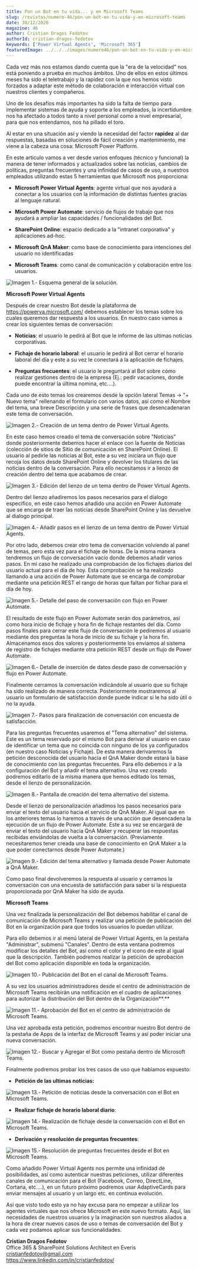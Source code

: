 ```yaml
---
title: Pon un Bot en tu vida... y en Microsoft Teams
slug: /revistas/numero-46/pon-un-bot-en-tu-vida-y-en-microsoft-teams
date: 30/12/2020
magazine: 46
author: Cristian Dragos Fedotov
authorId: cristian-dragos-fedotov
keywords: ['Power Virtual Agents', 'Microsoft 365']
featuredImage: ../../../images/numero46/pon-un-bot-en-tu-vida-y-en-microsoft-teams/image11.png
---
```






Cada vez más nos estamos dando cuenta que la "era de la velocidad" nos
está poniendo a prueba en muchos ámbitos. Uno de ellos en estos últimos
meses ha sido el teletrabajo y la rapidez con la que nos hemos visto
forzados a adaptar este método de colaboración e interacción virtual con
nuestros clientes y compañeros.

Uno de los desafíos más importantes ha sido la falta de tiempo para
implementar sistemas de ayuda y soporte a los empleados, la
incertidumbre nos ha afectado a todos tanto a nivel personal como a
nivel empresarial, para que nos entendamos, nos ha pillado el toro.

Al estar en una situación así y viendo la necesidad del factor
**rapidez** al dar respuestas, basadas en soluciones de fácil
creación y mantenimiento, me viene a la cabeza una cosa: Microsoft Power
Platform.

En este articulo vamos a ver desde varios enfoques (técnico y funcional)
la manera de tener informados y actualizados sobre las noticias, cambios
de políticas, preguntas frecuentes y una infinidad de casos de uso, a
nuestros empleados utilizando estas 5 herramientas que Microsoft nos
proporciona:

-   **Microsoft Power Virtual Agents**: agente virtual que nos ayudará a
    conectar a los usuarios con la información de distintas fuentes
    gracias al lenguaje natural.

-   **Microsoft Power Automate**: servicio de flujos de trabajo que nos
    ayudará a ampliar las capacidades / funcionalidades del Bot.

-   **SharePoint Online**: espacio dedicado a la "intranet corporativa"
    y aplicaciones ad-hoc.

-   **Microsoft QnA Maker**: como base de conocimiento para intenciones
    del usuario no identificadas

-   **Microsoft Teams**: como canal de comunicación y colaboración entre
    los usuarios.

![**Imagen 1.- Esquema general de la solución.**](../../../images/numero46/pon-un-bot-en-tu-vida-y-en-microsoft-teams/image10.png)


**Microsoft Power Virtual Agents**

Después de crear nuestro Bot desde la plataforma de
https://powerva.microsoft.com/ debemos establecer los temas sobre los
cuales queremos dar respuesta a los usuarios. En nuestro caso vamos a
crear los siguientes temas de conversación:

-   **Noticias**: el usuario le pedirá al Bot que le informe de las
    ultimas noticias corporativas.

-   **Fichaje de horario laboral**: el usuario le pedirá al Bot cerrar
    el horario laboral del día y este a su vez le conectará a la
    aplicación de fichajes.

-   **Preguntas frecuentes**: el usuario le preguntará al Bot sobre cómo
    realizar gestiones dentro de la empresa (Ej.: pedir vacaciones,
    donde puede encontrar la última nomina, etc....).

Cada uno de esto temas los crearemos desde la opción lateral Temas ->
"+ Nuevo tema" rellenando el formulario con varios datos, así como el
Nombre del tema, una breve Descripción y una serie de frases que
desencadenaran este tema de conversación.

![**Imagen 2.- Creación de un tema dentro de Power Virtual Agents.**](../../../images/numero46/pon-un-bot-en-tu-vida-y-en-microsoft-teams/image11.png)


En este caso hemos creado el tema de conversación sobre "Noticias" donde
posteriormente debemos hacer el enlace con la fuente de Noticias
(colección de sitios de Sitio de comunicación en SharePoint Online). El
usuario al pedirle las noticias al Bot, este a su vez iniciara un flujo
que recoja los datos desde SharePoint Online y devolver los titulares de
las noticias dentro de la conversación. Para ello necesitamos ir a
lienzo de creación dentro del tema que acabamos de crear.

![**Imagen 3.- Edición del lienzo de un tema dentro de Power Virtual Agents.**](../../../images/numero46/pon-un-bot-en-tu-vida-y-en-microsoft-teams/image12.png)


Dentro del lienzo añadiremos los pasos necesarios para el dialogo
especifico, en este caso hemos añadido una acción en Power Automate que
se encarga de traer las noticias desde SharePoint Online y las devuelve
al dialogo principal.

![**Imagen 4.- Añadir pasos en el lienzo de un tema dentro de Power Virtual Agents.**](../../../images/numero46/pon-un-bot-en-tu-vida-y-en-microsoft-teams/image13.png)


Por otro lado, debemos crear otro tema de conversación volviendo al
panel de temas, pero esta vez para el fichaje de horas. De la misma
manera tendremos un flujo de conversación vacío donde debemos añadir
varios pasos. En mi caso he realizado una comprobación de los fichajes
diarios del usuario actual para el día de hoy. Esta comprobación se ha
realizado llamando a una acción de Power Automate que se encarga de
comprobar mediante una petición REST el rango de horas que faltan por
fichar para el día de hoy.

![**Imagen 5.- Detalle del paso de conversación con flujo en Power Automate.**](../../../images/numero46/pon-un-bot-en-tu-vida-y-en-microsoft-teams/image14.png)


El resultado de este flujo en Power Automate serán dos parámetros, así
como hora inicio de fichaje y hora fin de fichaje restantes del día.
Como pasos finales para cerrar este flujo de conversación le pediremos
al usuario mediante dos preguntas la hora de inicio de su fichaje y la
hora fin. Almacenamos esos dos valores y posteriormente los enviamos al
sistema de registro de fichajes mediante otra petición REST desde un
flujo de Power Automate.

![**Imagen 6.- Detalle de inserción de datos desde paso de conversación y flujo en Power Automate.**](../../../images/numero46/pon-un-bot-en-tu-vida-y-en-microsoft-teams/image15.png)

Finalmente cerramos la conversación indicándole al usuario que su
fichaje ha sido realizado de manera correcta. Posteriormente mostraremos
al usuario un formulario de satisfacción donde puede indicar si le ha
sido útil o no la ayuda.

![**Imagen 7.- Pasos para finalización de conversación con encuesta de satisfacción.**](../../../images/numero46/pon-un-bot-en-tu-vida-y-en-microsoft-teams/image16.png)

Para las preguntas frecuentes usaremos el "Tema alternativo" del
sistema. Este es un tema reservado por el mismo Bot para derivar al
usuario en caso de identificar un tema que no coincida con ninguno de
los ya configurados (en nuestro caso Noticias y Fichaje). De esta manera
derivaremos la petición desconocida del usuario hacia el QnA Maker donde
estará la base de conocimiento con las preguntas frecuentes. Para ello
debemos ir a la configuración del Bot y añadir el tema alternativo. Una
vez creado podremos editarlo de la misma manera que hemos editado los
temas, desde el lienzo de personalización.

![**Imagen 8.- Pantalla de creación del tema alternativo del sistema.**](../../../images/numero46/pon-un-bot-en-tu-vida-y-en-microsoft-teams/image8.png)

Desde el lienzo de personalización añadimos los pasos necesarios para
enviar el texto del usuario hacia el servicio de QnA Maker. Al igual que
en los anteriores temas lo haremos a través de una acción que
desencadena la ejecución de un flujo de Power Automate. Este a su vez se
encargará de enviar el texto del usuario hacia QnA Maker y recuperar las
respuestas recibidas enviándolas de vuelta a la conversación.
(Previamente necesitaremos tener creada una base de conocimiento en QnA
Maker a la que poder conectarnos desde Power Automate.)

![**Imagen 9.- Edición del tema alternativo y llamada desde Power Automate a QnA Maker.**](../../../images/numero46/pon-un-bot-en-tu-vida-y-en-microsoft-teams/image17.png)


Como paso final devolveremos la respuesta al usuario y cerramos la
conversación con una encuesta de satisfacción para saber si la respuesta
proporcionada por QnA Maker ha sido de ayuda.

**Microsoft Teams**

Una vez finalizada la personalización del Bot debemos habilitar el canal
de comunicación de Microsoft Teams y realizar una petición de
publicación del Bot en la organización para que todos los usuarios lo
puedan utilizar.

Para ello debemos ir al menú lateral de Power Virtual Agents, en la
pestaña "Administrar", submenú "Canales". Dentro de esta ventana
podremos modificar los detalles del Bot, así como el color y el icono de
este al igual que la descripción. También podremos realizar la petición
de aprobación del Bot como aplicación disponible en toda la
organización.

![**Imagen 10.- Publicación del Bot en el canal de Microsoft Teams.**](../../../images/numero46/pon-un-bot-en-tu-vida-y-en-microsoft-teams/image18.png)

A su vez los usuarios administradores desde el centro de administración
de Microsoft Teams recibirán una notificación en el cuadro de
aplicaciones para autorizar la distribución del Bot dentro de la
Organización**.**

![**Imagen 11.- Aprobación del Bot en el centro de administración de Microsoft Teams.**](../../../images/numero46/pon-un-bot-en-tu-vida-y-en-microsoft-teams/image19.png)

Una vez aprobada esta petición, podremos encontrar nuestro Bot dentro de
la pestaña de Apps de la interfaz de Microsoft Teams y así poder iniciar
una nueva conversación.

![**Imagen 12.- Buscar y Agregar el Bot como pestaña dentro de Microsoft Teams.**](../../../images/numero46/pon-un-bot-en-tu-vida-y-en-microsoft-teams/image1a.png)

Finalmente podremos probar los tres casos de uso que habíamos expuesto:

-   **Petición de las ultimas noticias:**

![**Imagen 13.- Petición de noticias desde la conversación con el Bot en Microsoft Teams.**](../../../images/numero46/pon-un-bot-en-tu-vida-y-en-microsoft-teams/image1b.png)

-   **Realizar fichaje de horario laboral diario**:

![**Imagen 14.- Realización de fichaje desde la conversación con el Bot en Microsoft Teams.**](../../../images/numero46/pon-un-bot-en-tu-vida-y-en-microsoft-teams/image1c.png)

-   **Derivación y resolución de preguntas frecuentes**:

![**Imagen 15.- Resolución de preguntas frecuentes desde el Bot en Microsoft Teams.**](../../../images/numero46/pon-un-bot-en-tu-vida-y-en-microsoft-teams/image1d.png)


Como añadido Power Virtual Agents nos permite una infinidad de
posibilidades, así como autenticar nuestras peticiones, utilizar
diferentes canales de comunicación para el Bot (Facebook, Correo,
DirectLine, Cortana, etc....), en un futuro próximo podremos usar
AdaptiveCards para enviar mensajes al usuario y un largo etc. en
continua evolución.

Así que visto todo esto ya no hay excusa para no empezar a utilizar los
agentes virtuales que nos ofrece Microsoft en este nuevo formato. Aquí,
las necesidades de nuestros usuarios y la imaginación son nuestros
aliados a la hora de crear nuevos casos de uso o temas de conversación
del Bot y cada vez podamos aplicar sus funcionalidades.

**Cristian Dragos Fedotov** <br />
Office 365 & SharePoint Solutions Architect en Everis <br />
cristianfedotov@gmail.com <br />
https://www.linkedin.com/in/cristianfedotov/ <br />